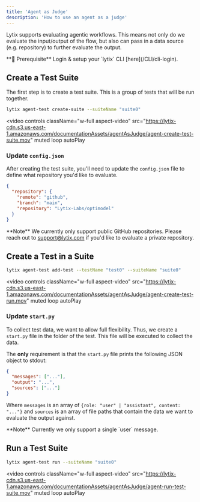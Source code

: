 ```yaml
---
title: 'Agent as Judge'
description: 'How to use an agent as a judge'
---
```


Lytix supports evaluating agentic workflows. This means not only do we evaluate the input/output of the flow, but also can pass in a data source (e.g. repository) to further evaluate the output.

<Info>
  **🚨 Prerequisite** Login & setup your `lytix` CLI [here](/CLI/cli-login).
</Info>

## Create a Test Suite

The first step is to create a test suite. This is a group of tests that will be run together.

```bash
lytix agent-test create-suite --suiteName "suite0"
```
<video
  controls
  className="w-full aspect-video"
  src="https://lytix-cdn.s3.us-east-1.amazonaws.com/documentationAssets/agentAsJudge/agent-create-test-suite.mov"
  muted
  loop
  autoPlay

></video>

### Update `config.json`

After creating the test suite, you'll need to update the `config.json` file to define what repository you'd like to evaluate.

```json
{
  "repository": {
    "remote": "github",
    "branch": "main",
    "repository": "Lytix-Labs/optimodel"
  }
}
```

<Info>
  **Note** We currently only support public GitHub repositories. Please reach out to <a href="mailto:support@lytix.com">support@lytix.com</a> if you'd like to evaluate a private repository.
</Info>

## Create a Test in a Suite

```bash
lytix agent-test add-test --testName "test0" --suiteName "suite0"
```
<video
  controls
  className="w-full aspect-video"
  src="https://lytix-cdn.s3.us-east-1.amazonaws.com/documentationAssets/agentAsJudge/agent-create-test-run.mov"
  muted
  loop
  autoPlay

></video>

### Update `start.py`

To collect test data, we want to allow full flexibility. Thus, we create a `start.py` file in the folder of the test. This file will be executed to collect the data.

The **only** requirement is that the `start.py` file prints the following JSON object to stdout:

```json
{
  "messages": ["..."],
  "output": "...",
  "sources": ["..."]
}
```

Where `messages` is an array of `{role: "user" | "assistant", content: "..."}` and `sources` is an array of file paths that contain the data we want to evaluate the output against.

<Info>
  **Note** Currently we only support a single `user` message.
</Info>

## Run a Test Suite

```bash
lytix agent-test run --suiteName "suite0"
```
<video
  controls
  className="w-full aspect-video"
  src="https://lytix-cdn.s3.us-east-1.amazonaws.com/documentationAssets/agentAsJudge/agent-run-test-suite.mov"
  muted
  loop
  autoPlay

></video>
